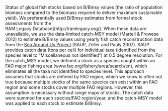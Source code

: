 Status of global fish stocks based on B/Bmsy values (the ratio of population biomass compared to the biomass required to deliver maximum sustainable yield).  We preferentially used B/Bmsy estimates from formal stock assessments from the  
RAM Legacy Database](http://ramlegacy.org/).  When these data are unavailable, we use the data-limited catch-MSY model (Martell & Frowese 2012) to estimate B/Bmsy values using yearly fish catch reconstruction data from the [Sea Around Us Project](http://www.seaaroundus.org/) (SAUP, Zeller and Pauly 2007). SAUP provides catch data (tons per cell) for individual taxa (identified from the species level to "Miscellaneous not identified") at 0.5 degree resolution. For the catch_MSY model, we defined a stock as a species caught within an FAO major fishing area (www.fao.org/fishery/area/search/en), which eliminates all the taxa not identified to species level.  This approach assumes that stocks are defined by FAO region, which we know is often not true because multiple stocks of the same species can exist within an FAO region and some stocks cover multiple FAO regions.  However, this assumption is necessary without range maps of stocks. The catch data were summed for each species/FAO region/year, and the catch-MSY model was applied to each stock to estimate B/Bmsy.